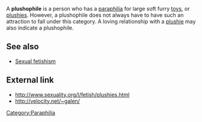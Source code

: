 A '''plushophile''' is a person who has a [[paraphilia]] for large soft furry [[toy]]s, or [[plushie]]s. However, a plushophile does not always have to have such an attraction to fall under this category. A loving relationship with a [[plushie]] may also indicate a plushophile.

==See also==	 
* [[Sexual fetishism]]

== External link ==
* http://www.sexuality.org/l/fetish/plushies.html
* http://velocity.net/~galen/


{{sex-stub}}

[[Category:Paraphilia]]